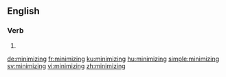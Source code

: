 ==English==

===Verb===
{{head|en|present participle}}

# {{present participle of|minimize|lang=en|nocat=1}}

[[de:minimizing]]
[[fr:minimizing]]
[[ku:minimizing]]
[[hu:minimizing]]
[[simple:minimizing]]
[[sv:minimizing]]
[[vi:minimizing]]
[[zh:minimizing]]